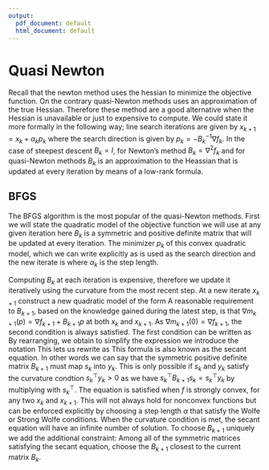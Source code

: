 ```yaml
---
output:
  pdf_document: default
  html_document: default
---
```

# Quasi Newton
Recall that the newton method uses the hessian to minimize the objective function.
On the contrary quasi-Newton methods uses an approximation of the true Hessian.
Therefore these method are a good alternative when the Hessian is unavailable or just to expensive to compute.
We could state it more formally in the following way; line search iterations are given by $x_{k + 1} = x_k + \alpha_k p_k$ where the search direction is given by $p_k = -B_k^{-1}\nabla f_k$.
In the case of steepest descent $B_k = I$, for Newton's method $B_k = \nabla^2 f_k$ and for quasi-Newton methods $B_k$ is an approximation to the Heassian that is updated at every iteration by means of a low-rank formula.

## BFGS
The BFGS algorithm is the most popular of the quasi-Newton methods.
First we will state the quadratic model of the objective function we will use at any given iteration
\begin{align}
  m_k(p) = f_k + \nabla f_k^{\top}p + \frac{1}{2}p^{\top}B_kp,
\end{align}
here $B_k$ is a symmetric and positive definite matrix that will be updated at every iteration.
The minimizer $p_k$ of this convex quadratic model, which we can write explicitly as
\begin{align}
  p_k = -B_k^{-1}\nabla f_k
\end{align}
is used as the search direction and the new iterate is
\begin{align}
  x_{k + 1} = x_k + \alpha_k p_k,
\end{align}
where $\alpha_k$ is the step length.

Computing $B_k$ at each iteration is expensive, therefore we update it iteratively using the curvature from the most recent step.
At a new iterate $x_{k + 1}$ construct a new quadratic model of the form
\begin{align}
  m_{k + 1}(p) = f_{k + 1} + \nabla f_{k + 1}^{\top} + \frac{1}{2}p^{\top}B_kp.
\end{align}
A reasonable requirement to $B_{k + 1}$, based on the knowledge gained during the latest step, is that $\nabla m_{k + 1}(p) = \nabla f_{k + 1} + B_{k + 1}p$ at both $x_k$ and $x_{k + 1}$.
As $\nabla m_{k + 1}(0) = \nabla f_{k + 1}$, the second condition is always satisfied.
The first condition can be written as
\begin{align}
  \nabla m_{k + 1}(-\alpha_k p_k) = \nabla f_{k + 1} - \alpha_k B_{k + 1} p_k = \nabla f_k.
\end{align}
By rearranging, we obtain
\begin{align}\label{eq:first_condition}
  B_{k + 1}\alpha_kp_k=\nabla f_{k + 1} - \nabla f_k,
\end{align}
to simplify the expression we introduce the notation
\begin{align}
  s_k = x_{k + 1} - x_k = \alpha p_k, \quad y_k = \nabla f_{k + 1} - \nabla f_k.
\end{align}
This lets us rewrite \eqref{eq:first_condition} as
\begin{align}\label{first_condition_alternative}
  B_{k + 1}s_k = y_k.
\end{align}
This formula is also known as the secant equation.
In other words we can say that the symmetric positive definite matrix $B_{k + 1}$ must map $s_k$ into $y_k$.
This is only possible if $s_k$ and $y_k$ satisfy the curvature condtion $s_k^{\top}y_k > 0$ as we have $s_k^{\top}B_{k + 1}s_k = s_k^{\top}y_k$ by multiplying \eqref{first_condition_alternative} with $s_k^{\top}$.
The equation is satisfied when $f$ is strongly convex, for any two $x_k$ and $x_{k + 1}$.
This will not always hold for nonconvex functions but can be enforced explicitly by choosing a step length $\alpha$ that satisfy the Wolfe or Strong Wolfe conditions.
When the curvature condition is met, the secant equation will have an infinite number of solution.
To choose $B_{k+1}$ uniquely we add the additional constraint: Among all of the symmetric matrices satisfying the secant equation, choose the $B_{k + 1}$ closest to the current matrix $B_k$.

\newpage